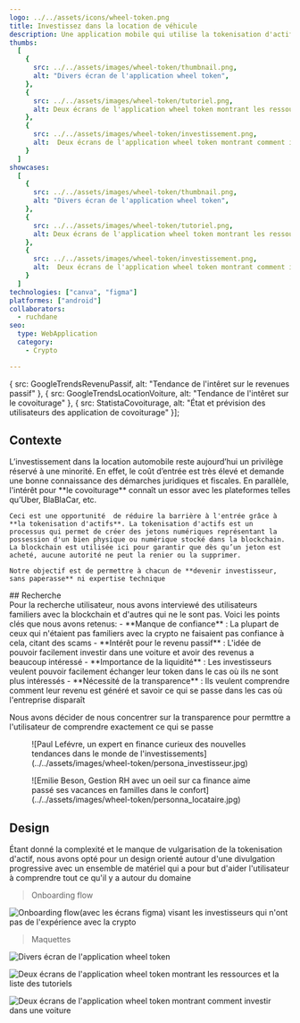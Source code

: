 ```yaml
---
logo: ../../assets/icons/wheel-token.png
title: Investissez dans la location de véhicule
description: Une application mobile qui utilise la tokenisation d'actif pour réduire le coût nécessaire pour investir dans la location d'automobile sans paperasse
thumbs:
  [
    {
      src: ../../assets/images/wheel-token/thumbnail.png,
      alt: "Divers écran de l'application wheel token",
    },
    {
      src: ../../assets/images/wheel-token/tutoriel.png,
      alt: Deux écrans de l'application wheel token montrant les ressources et la liste des tutoriels
    },
    {
      src: ../../assets/images/wheel-token/investissement.png,
      alt:  Deux écrans de l'application wheel token montrant comment investir dans une voiture,
    }
  ]
showcases:
  [
    {
      src: ../../assets/images/wheel-token/thumbnail.png,
      alt: "Divers écran de l'application wheel token",
    },
    {
      src: ../../assets/images/wheel-token/tutoriel.png,
      alt: Deux écrans de l'application wheel token montrant les ressources et la liste des tutoriels
    },
    {
      src: ../../assets/images/wheel-token/investissement.png,
      alt:  Deux écrans de l'application wheel token montrant comment investir dans une voiture,
    }
  ]
technologies: ["canva", "figma"]
platformes: ["android"]
collaborators:
  - ruchdane
seo:
  type: WebApplication
  category: 
    - Crypto

---
```


  { 
    src: GoogleTrendsRevenuPassif, 
    alt: "Tendance de l'intêret sur le revenues passif" 
  }, 
  {
    src: GoogleTrendsLocationVoiture, 
    alt: "Tendance de l'intêret sur le covoiturage"
  }, 
  {
    src: StatistaCovoiturage,
    alt: "État et prévision des utilisateurs des application de covoiturage" 
  }];

## Contexte
<ColumnLayout>
  <div>
    L’investissement dans la location automobile reste aujourd’hui un privilège réservé à une minorité. En effet, le coût d’entrée est très élevé et demande une bonne connaissance des démarches juridiques et fiscales. En parallèle, l'intérêt pour **le covoiturage** connaît un essor avec les plateformes telles qu’Uber, BlaBlaCar, etc.

    Ceci est une opportunité  de réduire la barrière à l'entrée grâce à **la tokenisation d'actifs**. La tokenisation d'actifs est un processus qui permet de créer des jetons numériques représentant la possession d'un bien physique ou numérique stocké dans la blockchain. La blockchain est utilisée ici pour garantir que dès qu’un jeton est acheté, aucune autorité ne peut la renier ou la supprimer.

    Notre objectif est de permettre à chacun de **devenir investisseur, sans paperasse** ni expertise technique

  </div>

<Carousel images={contexteStats}/>

</ColumnLayout>
## Recherche
<ColumnLayout>
<div>
  Pour la recherche utilisateur, nous avons interviewé des utilisateurs familiers avec la blockchain et d'autres qui ne le sont pas. Voici les points clés que nous avons retenus:
  - **Manque de confiance** : La plupart de ceux qui n'étaient pas familiers avec la crypto ne faisaient pas confiance à cela, citant des scams
  - **Intérêt pour le revenu passif** : L'idée de pouvoir facilement investir dans une voiture et avoir des revenus a beaucoup intéressé
  - **Importance de la liquidité** : Les investisseurs veulent pouvoir facilement échanger leur token dans le cas où ils ne sont plus intéressés 
  - **Nécessité de la transparence** : Ils veulent comprendre comment leur revenu est généré et savoir ce qui se passe dans les cas où l'entreprise disparaît

  Nous avons décider de nous concentrer sur la transparence pour permttre a l'utilisateur de comprendre exactement ce qui se passe
</div>
<div>
<figure class="image">
![Paul Lefévre, un expert en finance curieux des nouvelles tendances dans le monde de l'investissements](../../assets/images/wheel-token/persona_investisseur.jpg)
  <center> <figcaption> </figcaption></center>
</figure>
<figure class="image">
![Emilie Beson, Gestion RH avec un oeil sur ca finance aime passé ses vacances en familles dans le confort](../../assets/images/wheel-token/personna_locataire.jpg)
  <center> <figcaption> </figcaption></center>
</figure>

</div>

</ColumnLayout>

## Design

Étant donné la complexité et le manque de vulgarisation de la tokenisation d'actif, nous avons opté pour un design orienté autour d'une divulgation progressive avec un ensemble de matériel qui a pour but d'aider l'utilisateur à comprendre tout ce qu'il y a autour du domaine

> Onboarding flow

![Onboarding flow(avec les écrans figma) visant les investisseurs qui n'ont pas de l'expérience avec la crypto](../../assets/images/wheel-token/onboarding_flow.svg)


> Maquettes

![Divers écran de l'application wheel token](../../assets/images/wheel-token/thumbnail.png)

![Deux écrans de l'application wheel token montrant les ressources et la liste des tutoriels](../../assets/images/wheel-token/tutoriel.png)


![Deux écrans de l'application wheel token montrant comment investir dans une voiture](../../assets/images/wheel-token/investissement.png)

